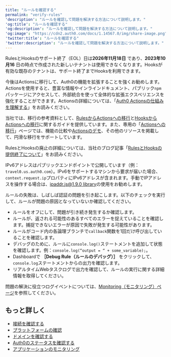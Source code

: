 ---
title: "ルールを確認する"
permalink: "verify-rules"
'description': "ルールを確認して問題を解決する方法について説明します。"
'og:title': "ルールを確認する"
'og:description': "ルールを確認して問題を解決する方法について説明します。"
'og:image': "https://cdn2.auth0.com/docs/1.14567.0/img/share-image.png"
'twitter:title': "ルールを確認する"
'twitter:description': "ルールを確認して問題を解決する方法について説明します。"
---

<Warning>

RulesとHooksのサポート終了（EOL）日は**2026年11月18日** であり、**2023年10月16** 日の時点で作成された新しいテナントは使用できなくなります。Hooksが有効な既存のテナントは、サポート終了までHooksを利用できます。

今後はActionsに移行して、Auth0の機能を拡張することを強くお勧めします。Actionsを使用すると、豊富な情報やインラインドキュメント、パブリック`npm`パッケージにアクセスして、外部統合を使って全体的な拡張エクスペリエンスを強化することができます。Actionsの詳細については、「[Auth0 Actionsの仕組みを理解する](/ja-jp/customize/actions/actions-overview)」をお読みください。

当社では、移行の参考資料として、[RulesからActionsへの移行](/ja-jp/customize/actions/migrate/migrate-from-rules-to-actions)と[HooksからActionsへの移行](/ja-jp/customize/actions/migrate/migrate-from-hooks-to-actions)に関するガイドを提供しています。また、専用の「[Actionsへの移行](https://auth0.com/extensibility/movetoactions)」ページでは、機能の比較や[Actionsのデモ](https://www.youtube.com/watch?v=UesFSY1klrI)、その他のリソースを掲載して、円滑な移行をサポートしています。

RulesとHooksの廃止の詳細については、当社のブログ記事「[RulesとHooksの提供終了について](https://auth0.com/blog/preparing-for-rules-and-hooks-end-of-life/)」をお読みください。

</Warning>

<Warning>

IPv6アドレスはパブリックエンドポイントで公開しています（例：`travel0.us.auth0.com`）。IPv6をサポートするマシンから要求が届いた場合、`context.request.ip`プロパティにIPv6アドレスが含まれます。手動でIPアドレスを操作する場合は、[ipaddr.js@1.9.0 library](https://www.npmjs.com/package/ipaddr.js/v/1.9.0)の使用をお勧めします。

</Warning>

ルールの失敗は、しばしば認証の問題を引き起こします。以下のチェックを実行して、ルールが問題の原因となっていないか確認してください。

* ルールをオフにして、問題が引き続き発生するか確認します。
* ルールが、返される可能性のあるすべてのエラーを捉えていることを確認します。捕捉できないエラーが原因で失敗が発生する可能性があります。
* ルールがコード内の各論理ブランチで`callback`関数を1回だけ呼び出していることを確認します。
* デバッグのために、ルールに`console.log()`ステートメントを追加して状態を確認します。例：`console.log(“output = “ + some_variable);`。
* Dashboardで **［Debug Rule（ルールのデバッグ）］** をクリックして、`console.log`ステートメントからの出力を確認します。
* リアルタイムWebタスクログで出力を確認して、ルールの実行に関する詳細情報を取得してください。

<Callout icon="file-lines" color="#0EA5E9" iconType="regular">

問題の解決に役立つログイベントについては、[Monitoring（モニタリング）ページ](/ja-jp/deploy-monitor/monitor)を参照してください。

</Callout>

## もっと詳しく

* [接続を確認する](/ja-jp/troubleshoot/basic-issues/verify-connections)
* [プラットフォームの確認](/ja-jp/troubleshoot/basic-issues/verify-platform)
* [ドメインを確認する](/ja-jp/troubleshoot/basic-issues/verify-domain)
* [Auth0のステータスを確認する](/ja-jp/deploy-monitor/monitor/check-auth0-status)
* [アプリケーションのモニタリング](/ja-jp/deploy-monitor/monitor/monitor-applications)
